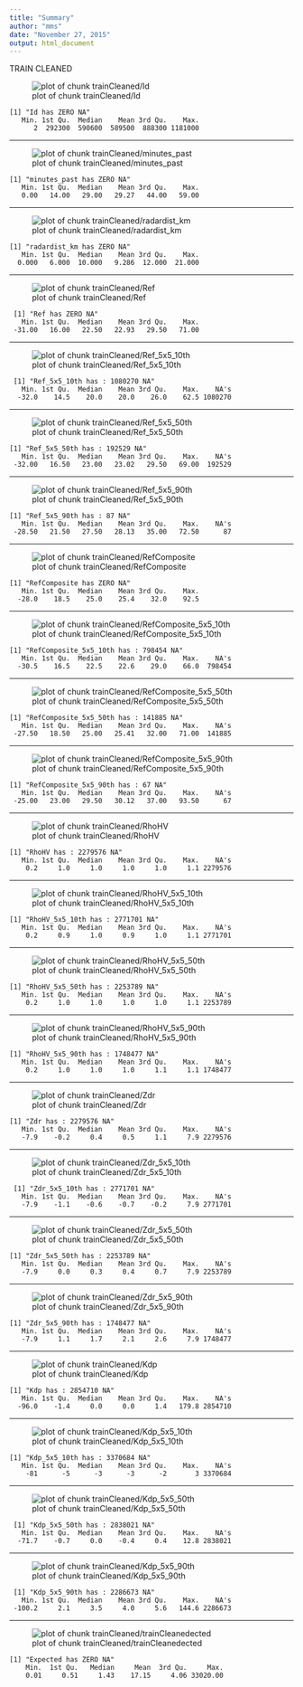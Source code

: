 ```yaml
---
title: "Summary"
author: "mms"
date: "November 27, 2015"
output: html_document
---
```

TRAIN CLEANED

![plot of chunk trainCleaned/Id](Figures/Raw/trainCleaned/Id.png) 
```
[1] "Id has ZERO NA"
   Min. 1st Qu.  Median    Mean 3rd Qu.    Max. 
      2  292300  590600  589500  888300 1181000 
```
***

![plot of chunk trainCleaned/minutes_past](Figures/Raw/trainCleaned/minutes_past.png) 
``` 
[1] "minutes_past has ZERO NA"
   Min. 1st Qu.  Median    Mean 3rd Qu.    Max. 
   0.00   14.00   29.00   29.27   44.00   59.00 
```
***

![plot of chunk trainCleaned/radardist_km](Figures/Raw/trainCleaned/radardist_km.png)
```
[1] "radardist_km has ZERO NA"
   Min. 1st Qu.  Median    Mean 3rd Qu.    Max. 
  0.000   6.000  10.000   9.286  12.000  21.000 
```
***

![plot of chunk trainCleaned/Ref](Figures/Raw/trainCleaned/Ref.png)
```
 [1] "Ref has ZERO NA"
   Min. 1st Qu.  Median    Mean 3rd Qu.    Max. 
 -31.00   16.00   22.50   22.93   29.50   71.00
```

***

![plot of chunk trainCleaned/Ref_5x5_10th](Figures/Raw/trainCleaned/Ref_5x5_10th.png)
```
 [1] "Ref_5x5_10th has : 1080270 NA"
   Min. 1st Qu.  Median    Mean 3rd Qu.    Max.    NA's 
  -32.0    14.5    20.0    20.0    26.0    62.5 1080270 
```

***

![plot of chunk trainCleaned/Ref_5x5_50th](Figures/Raw/trainCleaned/Ref_5x5_50th.png)
```
[1] "Ref_5x5_50th has : 192529 NA"
   Min. 1st Qu.  Median    Mean 3rd Qu.    Max.    NA's 
 -32.00   16.50   23.00   23.02   29.50   69.00  192529
```

***

![plot of chunk trainCleaned/Ref_5x5_90th](Figures/Raw/trainCleaned/Ref_5x5_90th.png)
```
[1] "Ref_5x5_90th has : 87 NA"
   Min. 1st Qu.  Median    Mean 3rd Qu.    Max.    NA's 
 -28.50   21.50   27.50   28.13   35.00   72.50      87 
```

***

![plot of chunk trainCleaned/RefComposite](Figures/Raw/trainCleaned/RefComposite.png)
```
[1] "RefComposite has ZERO NA"
   Min. 1st Qu.  Median    Mean 3rd Qu.    Max. 
  -28.0    18.5    25.0    25.4    32.0    92.5 
```

***

![plot of chunk trainCleaned/RefComposite_5x5_10th](Figures/Raw/trainCleaned/RefComposite_5x5_10th.png)
```
[1] "RefComposite_5x5_10th has : 798454 NA"
   Min. 1st Qu.  Median    Mean 3rd Qu.    Max.    NA's 
  -30.5    16.5    22.5    22.6    29.0    66.0  798454 
```

***

![plot of chunk trainCleaned/RefComposite_5x5_50th](Figures/Raw/trainCleaned/RefComposite_5x5_50th.png)
```
[1] "RefComposite_5x5_50th has : 141885 NA"
   Min. 1st Qu.  Median    Mean 3rd Qu.    Max.    NA's 
 -27.50   18.50   25.00   25.41   32.00   71.00  141885
```

***

![plot of chunk trainCleaned/RefComposite_5x5_90th](Figures/Raw/trainCleaned/RefComposite_5x5_90th.png)
```
[1] "RefComposite_5x5_90th has : 67 NA"
   Min. 1st Qu.  Median    Mean 3rd Qu.    Max.    NA's 
 -25.00   23.00   29.50   30.12   37.00   93.50      67
```

***

![plot of chunk trainCleaned/RhoHV](Figures/Raw/trainCleaned/RhoHV.png)
```
[1] "RhoHV has : 2279576 NA"
   Min. 1st Qu.  Median    Mean 3rd Qu.    Max.    NA's 
    0.2     1.0     1.0     1.0     1.0     1.1 2279576 
```

***

![plot of chunk trainCleaned/RhoHV_5x5_10th](Figures/Raw/trainCleaned/RhoHV_5x5_10th.png)
```
[1] "RhoHV_5x5_10th has : 2771701 NA"
   Min. 1st Qu.  Median    Mean 3rd Qu.    Max.    NA's 
    0.2     0.9     1.0     0.9     1.0     1.1 2771701 
```

***

![plot of chunk trainCleaned/RhoHV_5x5_50th](Figures/Raw/trainCleaned/RhoHV_5x5_50th.png)
```
[1] "RhoHV_5x5_50th has : 2253789 NA"
   Min. 1st Qu.  Median    Mean 3rd Qu.    Max.    NA's 
    0.2     1.0     1.0     1.0     1.0     1.1 2253789
```

***

![plot of chunk trainCleaned/RhoHV_5x5_90th](Figures/Raw/trainCleaned/RhoHV_5x5_90th.png)
```
[1] "RhoHV_5x5_90th has : 1748477 NA"
   Min. 1st Qu.  Median    Mean 3rd Qu.    Max.    NA's 
    0.2     1.0     1.0     1.0     1.1     1.1 1748477 
```

***

![plot of chunk trainCleaned/Zdr](Figures/Raw/trainCleaned/Zdr.png)
```
[1] "Zdr has : 2279576 NA"
   Min. 1st Qu.  Median    Mean 3rd Qu.    Max.    NA's 
   -7.9    -0.2     0.4     0.5     1.1     7.9 2279576 
```
***


![plot of chunk trainCleaned/Zdr_5x5_10th](Figures/Raw/trainCleaned/Zdr_5x5_10th.png)
```
 [1] "Zdr_5x5_10th has : 2771701 NA"
   Min. 1st Qu.  Median    Mean 3rd Qu.    Max.    NA's 
   -7.9    -1.1    -0.6    -0.7    -0.2     7.9 2771701 
```

***

![plot of chunk trainCleaned/Zdr_5x5_50th](Figures/Raw/trainCleaned/Zdr_5x5_50th.png)
```
[1] "Zdr_5x5_50th has : 2253789 NA"
   Min. 1st Qu.  Median    Mean 3rd Qu.    Max.    NA's 
   -7.9     0.0     0.3     0.4     0.7     7.9 2253789
```

***

![plot of chunk trainCleaned/Zdr_5x5_90th](Figures/Raw/trainCleaned/Zdr_5x5_90th.png)
```
[1] "Zdr_5x5_90th has : 1748477 NA"
   Min. 1st Qu.  Median    Mean 3rd Qu.    Max.    NA's 
   -7.9     1.1     1.7     2.1     2.6     7.9 1748477
```

***

![plot of chunk trainCleaned/Kdp](Figures/Raw/trainCleaned/Kdp.png)
```
[1] "Kdp has : 2854710 NA"
   Min. 1st Qu.  Median    Mean 3rd Qu.    Max.    NA's 
  -96.0    -1.4     0.0     0.0     1.4   179.8 2854710 
```


***

![plot of chunk trainCleaned/Kdp_5x5_10th](Figures/Raw/trainCleaned/Kdp_5x5_10th.png)
```
[1] "Kdp_5x5_10th has : 3370684 NA"
   Min. 1st Qu.  Median    Mean 3rd Qu.    Max.    NA's 
    -81      -5      -3      -3      -2       3 3370684 
```

***

![plot of chunk trainCleaned/Kdp_5x5_50th](Figures/Raw/trainCleaned/Kdp_5x5_50th.png)
```
 [1] "Kdp_5x5_50th has : 2838021 NA"
   Min. 1st Qu.  Median    Mean 3rd Qu.    Max.    NA's 
  -71.7    -0.7     0.0    -0.4     0.4    12.8 2838021 
```

***

![plot of chunk trainCleaned/Kdp_5x5_90th](Figures/Raw/trainCleaned/Kdp_5x5_90th.png)
```
 [1] "Kdp_5x5_90th has : 2286673 NA"
   Min. 1st Qu.  Median    Mean 3rd Qu.    Max.    NA's 
 -100.2     2.1     3.5     4.0     5.6   144.6 2286673 

```

***

![plot of chunk trainCleaned/trainCleanedected](Figures/Raw/trainCleaned/Expected.png)
```
[1] "Expected has ZERO NA"
    Min.  1st Qu.   Median     Mean  3rd Qu.     Max. 
    0.01     0.51     1.43    17.15     4.06 33020.00 

```
